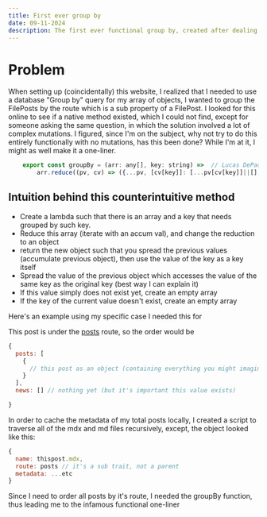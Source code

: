 ```yaml
---
title: First ever group by
date: 09-11-2024
description: The first ever functional group by, created after dealing with functional programming for too long
---
```


# Problem

When setting up (coincidentally) this website, I realized that I needed to use a database "Group by" query for my array of objects,
I wanted to group the FilePosts by the route which is a sub property of a FilePost. I looked for this online to see if a native method existed,
which I could not find, except for someone asking the same question, in which the solution involved a lot of complex mutations. I figured,
since I'm on the subject, why not try to do this entirely functionally with no mutations, has this been done? While I'm at it, I might as well
make it a one-liner.

```js
    export const groupBy = (arr: any[], key: string) =>  // Lucas DePaola
        arr.reduce((pv, cv) => ({...pv, [cv[key]]: [...pv[cv[key]]||[], cv] || []}), {});
```

## Intuition behind this counterintuitive method

- Create a lambda such that there is an array and a key that needs grouped by such key.
- Reduce this array (iterate with an accum val), and change the reduction to an object
- return the new object such that you spread the previous values (accumulate previous object), then use the value of the key as a key itself
- Spread the value of the previous object which accesses the value of the same key as the original key (best way I can explain it)
- If this value simply does not exist yet, create an empty array
- If the key of the current value doesn't exist, create an empty array

Here's an example using my specific case I needed this for

This post is under the [posts](/posts) route, so the order would be
```js
{
  posts: [
    {
      // this post as an object (containing everything you might imagine)
    }
  ],
  news: [] // nothing yet (but it's important this value exists)

}
```

In order to cache the metadata of my total posts locally, I created a script to traverse all of the mdx and md files recursively,
except, the object looked like this:
```js
{
  name: thispost.mdx,
  route: posts // it's a sub trait, not a parent
  metadata: ...etc
}
```

Since I need to order all posts by it's route, I needed the groupBy function, thus leading me to the infamous functional one-liner


